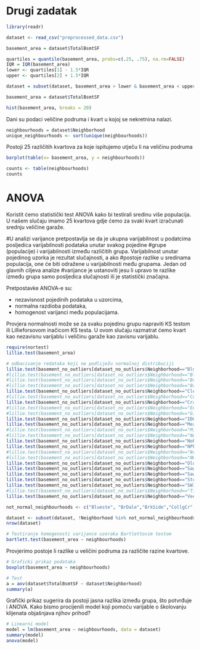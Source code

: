 # Drugi zadatak

```r
library(readr)
```

```r
dataset <- read_csv("preprocessed_data.csv")
```

```r

basement_area = dataset$TotalBsmtSF

quartiles = quantile(basement_area, probs=c(.25, .75), na.rm=FALSE)
IQR = IQR(basement_area)
lower <- quartiles[1] - 1.5*IQR
upper <- quartiles[2] + 1.5*IQR 

dataset = subset(dataset, basement_area > lower & basement_area < upper)

basement_area = dataset$TotalBsmtSF

hist(basement_area, breaks = 20)
```
Dani su podaci veličine podruma i kvart u kojoj se nekretnina nalazi.

```r
neighbourhoods = dataset$Neighborhood
unique_neighbourhoods <- sort(unique(neighbourhoods))
```

Postoji 25 različitih kvartova za koje ispitujemo utječu li na veličinu podruma
```r
barplot(table(x= basement_area, y = neighbourhoods))
```
```r
counts <- table(neighbourhoods)
counts
```


# ANOVA

Koristit ćemo statistički test ANOVA kako bi testirali sredinu više populacija. U našem slučaju imamo 25 kvartova gdje ćemo za svaki kvart izračunati srednju veličine garaže. 

#U analizi varijance pretpostavlja se da je ukupna varijabilnost u podatcima posljedica varijabilnosti podataka unutar svakog pojedine
#grupe (populacije) i varijabilnosti između različitih grupa. Varijabilnost unutar pojedinog uzorka je rezultat slučajnosti, a ako
#postoje razlike u sredinama populacija, one će biti odražene u varijabilnosti među grupama. Jedan od glavnih ciljeva analize
#varijance je ustanoviti jesu li upravo te razlike između grupa samo posljedica slučajnosti ili je statistički značajna.

Pretpostavke ANOVA-e su:

- nezavisnost pojedinih podataka u uzorcima,
- normalna razdioba podataka,
- homogenost varijanci među populacijama. 

Provjera normalnosti može se za svaku pojedinu grupu napraviti KS testom ili Lillieforsovom inačicom KS testa. U ovom slučaju razmatrat ćemo kvart kao nezavisnu varijablu i veličinu garaže kao zavisnu varijablu.


```r
require(nortest)
lillie.test(basement_area)

# odbacivanje redataka koji ne podliježu normalnoj distribuciji
lillie.test(basement_no_outliers[dataset_no_outliers$Neighborhood=="Blmngtn"])
#lillie.test(basement_no_outliers[dataset_no_outliers$Neighborhood=="Blueste"])
#lillie.test(basement_no_outliers[dataset_no_outliers$Neighborhood=="BrDale"])
#lillie.test(basement_no_outliers[dataset_no_outliers$Neighborhood=="BrkSide"])
lillie.test(basement_no_outliers[dataset_no_outliers$Neighborhood=="ClearCr"])
#lillie.test(basement_no_outliers[dataset_no_outliers$Neighborhood=="CollgCr"])
lillie.test(basement_no_outliers[dataset_no_outliers$Neighborhood=="Crawfor"])
#lillie.test(basement_no_outliers[dataset_no_outliers$Neighborhood=="Edwards"])
#lillie.test(basement_no_outliers[dataset_no_outliers$Neighborhood=="Gilbert"])
lillie.test(basement_no_outliers[dataset_no_outliers$Neighborhood=="IDOTRR"])
lillie.test(basement_no_outliers[dataset_no_outliers$Neighborhood=="MeadowV"])
#lillie.test(basement_no_outliers[dataset_no_outliers$Neighborhood=="Mitchel"])
#lillie.test(basement_no_outliers[dataset_no_outliers$Neighborhood=="NAmes"])
lillie.test(basement_no_outliers[dataset_no_outliers$Neighborhood=="NoRidge"])
lillie.test(basement_no_outliers[dataset_no_outliers$Neighborhood=="NPkVill"])
#lillie.test(basement_no_outliers[dataset_no_outliers$Neighborhood=="NridgHt"])
#lillie.test(basement_no_outliers[dataset_no_outliers$Neighborhood=="NWAmes"])
lillie.test(basement_no_outliers[dataset_no_outliers$Neighborhood=="OldTown"])
lillie.test(basement_no_outliers[dataset_no_outliers$Neighborhood=="Sawyer"])
lillie.test(basement_no_outliers[dataset_no_outliers$Neighborhood=="SawyerW"])
lillie.test(basement_no_outliers[dataset_no_outliers$Neighborhood=="StoneBr"])
lillie.test(basement_no_outliers[dataset_no_outliers$Neighborhood=="SWISU"])
#lillie.test(basement_no_outliers[dataset_no_outliers$Neighborhood=="Timber"])
lillie.test(basement_no_outliers[dataset_no_outliers$Neighborhood=="Veenker"])
```


```r
not_normal_neighbourhoods <- c("Blueste", "BrDale","BrkSide","CollgCr", "Edwards", "Gilbert", "Mitchel", "NAmes", "NridgHt", "NWAmes", "Timber")

dataset <- subset(dataset, !Neighborhood %in% not_normal_neighbourhoods)
nrow(dataset)
```

```r

# Testiranje homogenosti varijance uzoraka Bartlettovim testom
bartlett.test(basement_area ~ neighbourhoods)
```

Provjerimo postoje li razlike u veličini podruma za različite razine kvartove.

```r

# Graficki prikaz podataka
boxplot(basement_area ~ neighbourhoods)

# Test
a = aov(dataset$TotalBsmtSF ~ dataset$Neighborhood)
summary(a)

```


Grafički prikaz sugerira da postoji jasna razlika između grupa, što potvrđuje i ANOVA. Kako bismo procijenili model koji pomoću varijable o školovanju klijenata objašnjava njihov prihod?

```r

# Linearni model
model = lm(basement_area ~ neighbourhoods, data = dataset)
summary(model)
anova(model)

```
